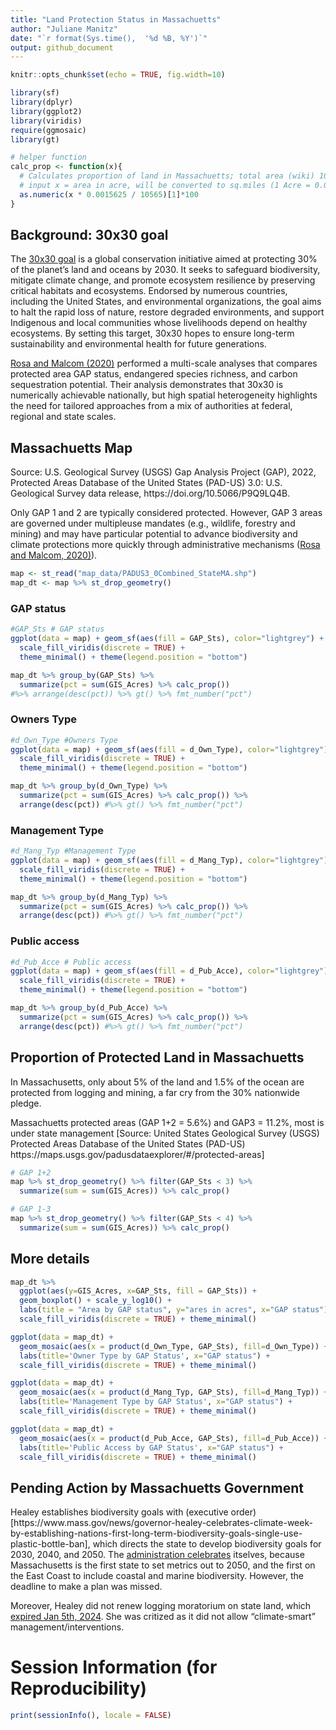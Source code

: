 ---
title: "Land Protection Status in Massachuetts"
author: "Juliane Manitz"
date: "`r format(Sys.time(),  '%d %B, %Y')`"
output: github_document
---
  
<!-- ## Libraries and settings -->
  
```{r setup, include=FALSE}
knitr::opts_chunk$set(echo = TRUE, fig.width=10)

library(sf)
library(dplyr)
library(ggplot2)
library(viridis)
require(ggmosaic)
library(gt)

# helper function
calc_prop <- function(x){
  # Calculates proportion of land in Massachuetts; total area (wiki) 10,565 sq mi (27,363 km2)
  # input x = area in acre, will be converted to sq.miles (1 Acre = 0.0015625 Sq. mile)
  as.numeric(x * 0.0015625 / 10565)[1]*100
}
```

## Background: 30x30 goal 

The [30x30 goal](https://www.campaignfornature.org/Background) is a global conservation initiative aimed at protecting 30% of the planet’s land and oceans by 2030. It seeks to safeguard biodiversity, mitigate climate change, and promote ecosystem resilience by preserving critical habitats and ecosystems. Endorsed by numerous countries, including the United States, and environmental organizations, the goal aims to halt the rapid loss of nature, restore degraded environments, and support Indigenous and local communities whose livelihoods depend on healthy ecosystems. By setting this target, 30x30 hopes to ensure long-term sustainability and environmental health for future generations.

<!--30x30 goal: protect at least 30% of terrestrial and inland water and at least 30% of coastal and marine areas by 2030 as globally agreed by the Convention on Biological Diversity in the Kunming-Montreal Post-2020 Global Biodiversity Framework. [Source: https://www.campaignfornature.org/Background] -->

[Rosa and Malcom (2020)](https://doi.org/10.17605/OSF.IO/2PRDY) performed a multi-scale analyses that compares protected area GAP status, endangered species richness, and carbon sequestration potential. Their analysis demonstrates that 30x30 is numerically achievable nationally, but high spatial heterogeneity highlights the need for tailored approaches from a mix of authorities at federal, regional and state scales.

<!--Source: Lindsay Rosa, Ph.D; Jacob Malcom, Ph.D; Center for Conservation Innovation, Defenders of Wildlife: GETTING TO 30X30: Guidelines for Decision-makers [https://defenders-cci.org/publication/30x30-report/; https://doi.org/10.17605/OSF.IO/2PRDY; July 2020] -->

## Massachuetts Map

Source:	U.S. Geological Survey (USGS) Gap Analysis Project (GAP), 2022, Protected Areas Database of the United States (PAD-US) 3.0: U.S. Geological Survey data release, https://doi.org/10.5066/P9Q9LQ4B. 

Only GAP 1 and 2 are typically considered protected. However, GAP 3 areas are governed under multipleuse
mandates (e.g., wildlife, forestry and mining) and may have particular potential to advance biodiversity and climate protections more quickly through administrative mechanisms ([Rosa and Malcom, 2020)](https://doi.org/10.17605/OSF.IO/2PRDY)). 

```{r}
map <- st_read("map_data/PADUS3_0Combined_StateMA.shp")
map_dt <- map %>% st_drop_geometry() 
```

### GAP status

```{r}
#GAP_Sts # GAP status
ggplot(data = map) + geom_sf(aes(fill = GAP_Sts), color="lightgrey") + 
  scale_fill_viridis(discrete = TRUE) +
  theme_minimal() + theme(legend.position = "bottom")

map_dt %>% group_by(GAP_Sts) %>% 
  summarize(pct = sum(GIS_Acres) %>% calc_prop()) 
#%>% arrange(desc(pct)) %>% gt() %>% fmt_number("pct")
```

### Owners Type

```{r}
#d_Own_Type #Owners Type
ggplot(data = map) + geom_sf(aes(fill = d_Own_Type), color="lightgrey") + 
  scale_fill_viridis(discrete = TRUE) +
  theme_minimal() + theme(legend.position = "bottom")

map_dt %>% group_by(d_Own_Type) %>% 
  summarize(pct = sum(GIS_Acres) %>% calc_prop()) %>%
  arrange(desc(pct)) #%>% gt() %>% fmt_number("pct")
```

### Management Type

```{r}
#d_Mang_Typ #Management Type
ggplot(data = map) + geom_sf(aes(fill = d_Mang_Typ), color="lightgrey") + 
  scale_fill_viridis(discrete = TRUE) +
  theme_minimal() + theme(legend.position = "bottom")

map_dt %>% group_by(d_Mang_Typ) %>% 
  summarize(pct = sum(GIS_Acres) %>% calc_prop()) %>%
  arrange(desc(pct)) #%>% gt() %>% fmt_number("pct")
```

<!-- 
### Designation Type

```{r, eval=FALSE}
#d_Des_Tp #Designation Type
ggplot(data = map) + geom_sf(aes(fill = d_Des_Tp), color="lightgrey") + 
  scale_fill_viridis(discrete = TRUE) +
  theme_minimal() + theme(legend.position = "bottom")

map_dt %>% group_by(d_Des_Tp) %>% 
  summarize(sum = sum(GIS_Acres) %>% calc_prop()) %>% gt()

```
-->

### Public access

```{r}
#d_Pub_Acce # Public access
ggplot(data = map) + geom_sf(aes(fill = d_Pub_Acce), color="lightgrey") + 
  scale_fill_viridis(discrete = TRUE) +
  theme_minimal() + theme(legend.position = "bottom")

map_dt %>% group_by(d_Pub_Acce) %>% 
  summarize(pct = sum(GIS_Acres) %>% calc_prop()) %>%
  arrange(desc(pct)) #%>% gt() %>% fmt_number("pct")
```

## Proportion of Protected Land in Massachuetts

In Massachusetts, only about 5% of the land and 1.5% of the ocean are protected from logging and mining, a far cry from the 30% nationwide pledge. 

Massachuetts protected areas (GAP 1+2 = 5.6%) and GAP3 = 11.2%, most is under state management [Source: United States Geological Survey (USGS) Protected Areas Database of the United States (PAD-US) https://maps.usgs.gov/padusdataexplorer/#/protected-areas] 

```{r}
# GAP 1+2
map %>% st_drop_geometry() %>% filter(GAP_Sts < 3) %>% 
  summarize(sum = sum(GIS_Acres)) %>% calc_prop()

# GAP 1-3
map %>% st_drop_geometry() %>% filter(GAP_Sts < 4) %>% 
  summarize(sum = sum(GIS_Acres)) %>% calc_prop()
```

## More details

<!-- 
boxplot Variation of GIS_Acres by GAP
Table GAP vs public access and other factors
-->

```{r, warning=FALSE}
map_dt %>% 
  ggplot(aes(y=GIS_Acres, x=GAP_Sts, fill = GAP_Sts)) + 
  geom_boxplot() + scale_y_log10() + 
  labs(title = "Area by GAP status", y="ares in acres", x="GAP status") + 
  scale_fill_viridis(discrete = TRUE) + theme_minimal()

ggplot(data = map_dt) +
  geom_mosaic(aes(x = product(d_Own_Type, GAP_Sts), fill=d_Own_Type)) + 
  labs(title='Owner Type by GAP Status', x="GAP status") + 
  scale_fill_viridis(discrete = TRUE) + theme_minimal()

ggplot(data = map_dt) +
  geom_mosaic(aes(x = product(d_Mang_Typ, GAP_Sts), fill=d_Mang_Typ)) + 
  labs(title='Management Type by GAP Status', x="GAP status") + 
  scale_fill_viridis(discrete = TRUE) + theme_minimal()

ggplot(data = map_dt) +
  geom_mosaic(aes(x = product(d_Pub_Acce, GAP_Sts), fill=d_Pub_Acce)) + 
  labs(title='Public Access by GAP Status', x="GAP status") + 
  scale_fill_viridis(discrete = TRUE) + theme_minimal()
```

## Pending Action by Massachuetts Government

Healey establishes biodiversity goals with (executive order)[https://www.mass.gov/news/governor-healey-celebrates-climate-week-by-establishing-nations-first-long-term-biodiversity-goals-single-use-plastic-bottle-ban], which directs the state to develop biodiversity goals for 2030, 2040, and 2050. The [administration celebrates](https://www.wbur.org/news/2023/09/21/massachusetts-conservation-biodiversity) itselves, because Massachusetts is the first state to set metrics out to 2050, and the first on the East Coast to include coastal and marine biodiversity. However, the deadline to make a plan was missed. 

Moreover, Healey did not renew logging moratorium on state land, which [expired Jan 5th, 2024](https://www.nepm.org/regional-news/2024-01-05/massachusetts-issues-climate-forestry-report-ends-tree-cutting-pause-loggers-want-work-to-begin). She was critized as it did not allow "climate-smart" management/interventions. 

# Session Information (for Reproducibility)

```{r}
print(sessionInfo(), locale = FALSE)
```